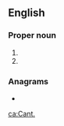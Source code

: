 {{also|cant|cânt|çant|can't|ca'n't}}
==English==

===Proper noun===
{{en-proper noun}}

# {{abbreviation of|Canticles|lang=en}}
# {{abbreviation of|Canticle of Canticles|lang=en}}

===Anagrams===
* {{l|en|NCTA}}

[[ca:Cant.]]